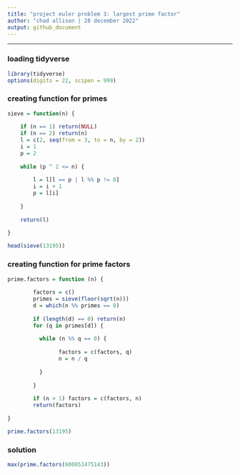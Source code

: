 ---
title: "project euler problem 3: largest prime factor"
author: "chad allison | 28 december 2022"
output: github_document
---

___

### loading tidyverse

```{r message = F, warning = F}
library(tidyverse)
options(digits = 22, scipen = 999)
```

### creating function for primes

```{r}
sieve = function(n) {
  
    if (n == 1) return(NULL)
    if (n == 2) return(n)
    l = c(2, seq(from = 3, to = n, by = 2))
    i = 1
    p = 2
    
    while (p ^ 2 <= n) {
      
        l = l[l == p | l %% p != 0]
        i = i + 1
        p = l[i]
        
    }
    
    return(l)
    
}

head(sieve(13195))
```

### creating function for prime factors

```{r}
prime.factors = function (n) {
  
        factors = c()
        primes = sieve(floor(sqrt(n)))
        d = which(n %% primes == 0)
        
        if (length(d) == 0) return(n)
        for (q in primes[d]) {
            
          while (n %% q == 0) {
            
                factors = c(factors, q)
                n = n / q
                
          }
          
        }
        
        if (n > 1) factors = c(factors, n)
        return(factors)
        
}

prime.factors(13195)
```

### solution

```{r}
max(prime.factors(600851475143))
```









































